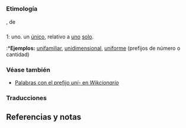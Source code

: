 == {{lengua|es}} ==
{{pron-graf|fone=ˈu.ni|p=unir|palt=uní}}

=== Etimología ===
{{etimología|la|uni-}}, de {{l+|la|unus|glosa=uno}}

=== {{prefijo|es}} ===

;1: {{impropia|{{plm|elemento compositivo}} que significa}} uno. un [[único]], relativo a [[uno]] [[solo]].
:*'''Ejemplos:''' [[unifamiliar]], [[unidimensional]], [[uniforme]]
{{sinónimo|mono-|nota1=griego}}
{{antónimo|multi-|pluri-|poli-|nota3=griego}}
{{relacionado|bi-|di-|tri-|cuatri-|cuadri-|tetra-|quinque-|penta-|hexa-|hepta-|octa-|octo-|nona-|deca-}} (prefijos de número o cantidad)

=== Véase también ===
* [[:Categoría:ES:Palabras con el prefijo uni-|Palabras con el prefijo ''uni-'' en ''Wikcionario'']]
{{w|Prefijos del español}}

=== Traducciones ===
{{trad afijo|pre}}
{{trad-arriba}}
{{t+|en|1|uni-}}
{{trad-centro}}
{{t+|it|1|uni-}}
{{trad-abajo}}

== Referencias y notas ==
<references />
